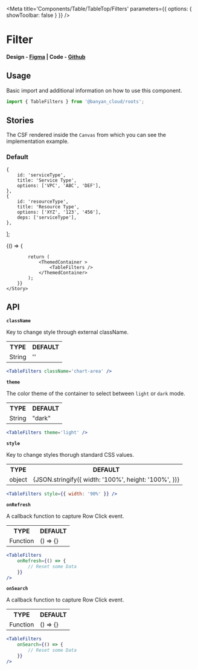 
<Meta title='Components/Table/TableTop/Filters' parameters={{ options: { showToolbar: false } }} />

# Filter

#### Design - [Figma](https://www.figma.com/file/e9opoAtQHBo4vFd6u0Co98/Component-Library?type=design&node-id=1-5&mode=design&t=tXbQWENNIzmFNTVU-0) | Code - [Github](https://github.com/banyandata-cloud/roots/tree/main/components/table/table/tableFilters)

## Usage

Basic import and additional information on how to use this component.

```js
import { TableFilters } from '@banyan_cloud/roots';
```

## Stories

The CSF rendered inside the `Canvas` from which you can see the implementation example.

### Default

	{
		id: 'serviceType',
		title: 'Service Type',
		options: ['VPC', 'ABC', 'DEF'],
	},
	{
		id: 'resourceType',
		title: 'Resource Type',
		options: ['XYZ', '123', '456'],
		deps: ['serviceType'],
	},
];

<Canvas>
	<Story name='Default'>
		{() => {
			
			return (
				<ThemedContainer >
					<TableFilters />
				</ThemedContainer>
			);
		}}
	</Story>
</Canvas>

## API

**`className`**

Key to change style through external className.

<table style={{ width: '100%' }}>
	<tr>
		<th style={{ textAlign: 'left', width: '50%' }}>TYPE</th>
		<th style={{ textAlign: 'left', width: '50%' }}>DEFAULT</th>
	</tr>
	<tr>
		<td>String</td>
		<td>''</td>
	</tr>
</table>

```jsx
<TableFilters className='chart-area' />
```

**`theme`**

The color theme of the container to select between `light` or `dark` mode.

<table style={{ width: '100%' }}>
	<tr>
		<th style={{ textAlign: 'left', width: '50%' }}>TYPE</th>
		<th style={{ textAlign: 'left', width: '50%' }}>DEFAULT</th>
	</tr>
	<tr>
		<td>String</td>
		<td>"dark"</td>
	</tr>
</table>

```jsx
<TableFilters theme='light' />
```

**`style`**

Key to change styles thorugh standard CSS values.

<table style={{ width: '100%' }}>
	<tr>
		<th style={{ textAlign: 'left', width: '50%' }}>TYPE</th>
		<th style={{ textAlign: 'left', width: '50%' }}>DEFAULT</th>
	</tr>
	<tr>
		<td>object</td>
		<td>
			{JSON.stringify({
				width: '100%',
				height: '100%',
			})}
		</td>
	</tr>
</table>

```jsx
<TableFilters style={{ width: '90%' }} />
```

**`onRefresh`**

A callback function to capture Row Click event.

<table style={{ width: '100%' }}>
	<tr>
		<th style={{ textAlign: 'left', width: '50%' }}>TYPE</th>
		<th style={{ textAlign: 'left', width: '50%' }}>DEFAULT</th>
	</tr>
	<tr>
		<td>Function</td>
		<td>() => {}</td>
	</tr>
</table>

```jsx
<TableFilters
	onRefresh={() => {
		// Reset some Data
	}}
/>
```

**`onSearch`**

A callback function to capture Row Click event.

<table style={{ width: '100%' }}>
	<tr>
		<th style={{ textAlign: 'left', width: '50%' }}>TYPE</th>
		<th style={{ textAlign: 'left', width: '50%' }}>DEFAULT</th>
	</tr>
	<tr>
		<td>Function</td>
		<td>() => {}</td>
	</tr>
</table>

```jsx
<TableFilters
	onSearch={() => {
		// Reset some Data
	}}
/>
```
